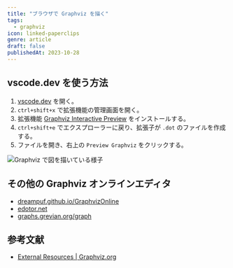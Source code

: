 ```yaml
---
title: "ブラウザで Graphviz を描く"
tags:
  - graphviz
icon: linked-paperclips
genre: article
draft: false
publishedAt: 2023-10-28
---
```


## vscode.dev を使う方法

1. [vscode.dev](https://vscode.dev/) を開く。
2. `ctrl+shift+x` で拡張機能の管理画面を開く。
3. 拡張機能 [Graphviz Interactive Preview](https://marketplace.visualstudio.com/items?itemName=tintinweb.graphviz-interactive-preview) をインストールする。
4. `ctrl+shift+e` でエクスプローラーに戻り、拡張子が `.dot` のファイルを作成する。
5. ファイルを開き、右上の `Preview Graphviz` をクリックする。

![Graphviz で図を描いている様子](../../assets/imgs/graphviz_in_vscode_dev.png)

## その他の Graphviz オンラインエディタ

- [dreampuf.github.io/GraphvizOnline](https://dreampuf.github.io/GraphvizOnline/#digraph%20G%20%7B%0A%0A%20%20subgraph%20cluster_0%20%7B%0A%20%20%20%20style%3Dfilled%3B%0A%20%20%20%20color%3Dlightgrey%3B%0A%20%20%20%20node%20%5Bstyle%3Dfilled%2Ccolor%3Dwhite%5D%3B%0A%20%20%20%20a0%20-%3E%20a1%20-%3E%20a2%20-%3E%20a3%3B%0A%20%20%20%20label%20%3D%20%22process%20%231%22%3B%0A%20%20%7D%0A%0A%20%20subgraph%20cluster_1%20%7B%0A%20%20%20%20node%20%5Bstyle%3Dfilled%5D%3B%0A%20%20%20%20b0%20-%3E%20b1%20-%3E%20b2%20-%3E%20b3%3B%0A%20%20%20%20label%20%3D%20%22process%20%232%22%3B%0A%20%20%20%20color%3Dblue%0A%20%20%7D%0A%20%20start%20-%3E%20a0%3B%0A%20%20start%20-%3E%20b0%3B%0A%20%20a1%20-%3E%20b3%3B%0A%20%20b2%20-%3E%20a3%3B%0A%20%20a3%20-%3E%20a0%3B%0A%20%20a3%20-%3E%20end%3B%0A%20%20b3%20-%3E%20end%3B%0A%0A%20%20start%20%5Bshape%3DMdiamond%5D%3B%0A%20%20end%20%5Bshape%3DMsquare%5D%3B%0A%7D)
- [edotor.net](https://edotor.net/)
- [graphs.grevian.org/graph](https://graphs.grevian.org/graph)

## 参考文献

- [External Resources | Graphviz.org](https://graphviz.org/resources/)
